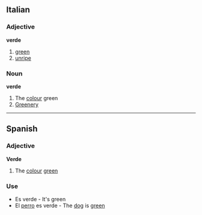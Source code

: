 ==Italian==
===Adjective===
'''verde'''
# [[green]]
# [[unripe]]
===Noun===
'''verde'''
# The [[colour]] green
# [[Greenery]]
----
==Spanish==

===Adjective===

'''Verde'''

#The [[colour]] [[green]]

===Use===

*Es verde - It's green
*El [[perro]] es verde - The [[dog]] is [[green]]